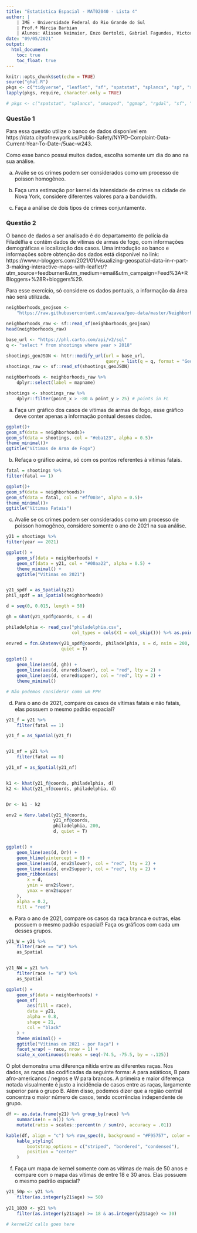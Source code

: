 ```yaml
---
title: "Estatística Espacial - MAT02040 - Lista 4"
author: | 
    | IME - Universidade Federal do Rio Grande do Sul
    | Prof.ª Márcia Barbian
    | Alunos: Alisson Neimaier, Enzo Bertoldi, Gabriel Fagundes, Victor Frank
date: "09/05/2021"
output:
  html_document:
    toc: true
    toc_float: true
---
```


```r
knitr::opts_chunk$set(echo = TRUE)
source("ghat.R")
pkgs <- c("tidyverse", "leaflet", "sf", "spatstat", "splancs", "sp", "spdep", "rgdal", "raster", "spatstat", "maptools", "RColorBrewer", "lattice", "geoR", "httr", "kableExtra", "scales")
lapply(pkgs, require, character.only = TRUE)

# pkgs <- c("spatstat", "splancs", "smacpod", "ggmap", "rgdal", "sf", "rvest", "ggplot2", "rgdal", "sf", "xml2", "kableExtra", "dplyr", "htmltools", "classInt", "gridExtra", "leaflet", "gsheet", "leaflet.extras")
```

### Questão 1 
Para essa questão utilize o banco de dados disponível em https://data.cityofnewyork.us/Public-Safety/NYPD-Complaint-Data-Current-Year-To-Date-/5uac-w243. 

Como esse banco possui muitos dados, escolha somente um dia do ano na sua análise.

a) Avalie se os crimes podem ser considerados como um processo de poisson homogêneo.

 
b) Faça uma estimação por kernel da intensidade de crimes na cidade de Nova York, considere diferentes valores para a bandwidth. 

c) Faça a análise de dois tipos de crimes conjuntamente. 

### Questão 2 
O banco de dados a ser analisado é do departamento de polícia da Filadélfia e contêm dados de vítimas de armas de fogo, com informações demográficas e localização dos casos. Uma introdução ao banco e informações sobre obtenção dos dados está disponível no link: https://www.r-bloggers.com/2021/01/visualizing-geospatial-data-in-r-part-3-making-interactive-maps-with-leaflet/?utm_source=feedburner&utm_medium=email&utm_campaign=Feed%3A+RBloggers+%28R+bloggers%29.

Para esse exercício, só considere os dados pontuais, a informação da área não será utilizada.

```r
neighborhoods_geojson <-
    "https://raw.githubusercontent.com/azavea/geo-data/master/Neighborhoods_Philadelphia/Neighborhoods_Philadelphia.geojson"

neighborhoods_raw <- sf::read_sf(neighborhoods_geojson)
head(neighborhoods_raw)

base_url <- "https://phl.carto.com/api/v2/sql"
q <- "select * from shootings where year > 2018"

shootings_geoJSON <- httr::modify_url(url = base_url,
                                      query = list(q = q, format = "GeoJSON"))
shootings_raw <- sf::read_sf(shootings_geoJSON)

neighborhoods <- neighborhoods_raw %>%
    dplyr::select(label = mapname)

shootings <- shootings_raw %>%
    dplyr::filter(point_x > -80 & point_y > 25) # points in FL


```


a) Faça um gráfico dos casos de vítimas de armas de fogo, esse gráfico deve conter apenas a informação pontual desses dados.
```r
ggplot()+
geom_sf(data = neighborhoods)+
geom_sf(data = shootings, col = "#eba123", alpha = 0.5)+
theme_minimal()+
ggtitle("Vítimas de Arma de Fogo")
```


b) Refaça o gráfico acima, só com os pontos referentes à vitímas fatais.
```r
fatal = shootings %>%
filter(fatal == 1)

ggplot()+
geom_sf(data = neighborhoods)+
geom_sf(data = fatal, col = "#ff003e", alpha = 0.5)+
theme_minimal()+
ggtitle("Vítimas Fatais")

```

c) Avalie se os crimes podem ser considerados como um processo de poisson homogêneo, considere somente o ano de 2021 na sua análise.
```r
y21 = shootings %>%
filter(year == 2021)

ggplot() +
    geom_sf(data = neighborhoods) +
    geom_sf(data = y21, col = "#00aa22", alpha = 0.5) +
    theme_minimal() +
    ggtitle("Vítimas em 2021")


y21_spdf = as_Spatial(y21)
phil_spdf = as_Spatial(neighborhoods)

d = seq(0, 0.015, length = 50)

gh = Ghat(y21_spdf@coords, s = d)

philadelphia <- read_csv("philadelphia.csv",
                         col_types = cols(X1 = col_skip())) %>% as.points()

envred = fcn.Ghatenv(y21_spdf@coords, philadelphia, s = d, nsim = 200,
                     quiet = T)

ggplot() +
    geom_line(aes(d, gh)) +
    geom_line(aes(d, envred$lower), col = "red", lty = 2) +
    geom_line(aes(d, envred$upper), col = "red", lty = 2) +
    theme_minimal()

# Não podemos considerar como um PPH 

```

d) Para o ano de 2021, compare os casos de vítimas fatais e não fatais, elas possuem o mesmo padrão espacial?
```r
y21_f = y21 %>%
    filter(fatal == 1)

y21_f = as_Spatial(y21_f)


y21_nf = y21 %>%
    filter(fatal == 0)

y21_nf = as_Spatial(y21_nf)


k1 <- khat(y21_f@coords, philadelphia, d)
k2 <- khat(y21_nf@coords, philadelphia, d)


Dr <- k1 - k2

env2 = Kenv.label(y21_f@coords,
                  y21_nf@coords,
                  philadelphia, 200,
                  d, quiet = T)


ggplot() +
    geom_line(aes(d, Dr)) +
    geom_hline(yintercept = 0) +
    geom_line(aes(d, env2$lower), col = "red", lty = 2) +
    geom_line(aes(d, env2$upper), col = "red", lty = 2) +
    geom_ribbon(aes(
        x = d,
        ymin = env2$lower,
        ymax = env2$upper
    ),
    alpha = 0.2,
    fill = "red") 
```

e) Para o ano de 2021, compare os casos da raça branca e outras, elas possuem o mesmo padrão espacial? Faça os gráficos com cada um desses grupos.
```r
y21_W = y21 %>%
    filter(race == "W") %>%
    as_Spatial


y21_NW = y21 %>%
    filter(race != "W") %>%
    as_Spatial

ggplot() +
    geom_sf(data = neighborhoods) +
    geom_sf(
        aes(fill = race),
        data = y21,
        alpha = 0.8,
        shape = 21,
        col = "black"
    ) +
    theme_minimal() +
    ggtitle("Vítimas em 2021 - por Raça") +
    facet_wrap( ~ race, nrow = 1) +
    scale_x_continuous(breaks = seq(-74.5, -75.5, by = -.125))
```
O plot demonstra uma diferença nítida entre as diferentes raças. Nos dados, as raças são codificadas da seguinte forma: A para asiáticos, B para afro-americanos / negros e W para brancos. A primeira e maior diferença notada visualmente é justo a incidência de casos entre as raças, largamente superior para o grupo B. Além disso, podemos dizer que a região central concentra o maior número de casos, tendo ocorrências independente de grupo.
```r
df <- as.data.frame(y21) %>% group_by(race) %>% 
    summarise(n = n()) %>% 
    mutate(ratio = scales::percent(n / sum(n), accuracy = .01))

kable(df, align = "c") %>% row_spec(0, background = "#F95757", color = "black") %>%
    kable_styling(
        bootstrap_options = c("striped", "bordered", "condensed"),
        position = "center"
    )
```


f) Faça um mapa de kernel somente com as vítimas de mais de 50 anos e compare com o mapa das vítimas de entre 18 e 30 anos. Elas possuem o mesmo padrão espacial?
```r
y21_50p <- y21 %>%
    filter(as.integer(y21$age) >= 50)
    
y21_1830 <- y21 %>%
    filter(as.integer(y21$age) >= 18 & as.integer(y21$age) <= 30)

# kernel2d calls goes here

```
